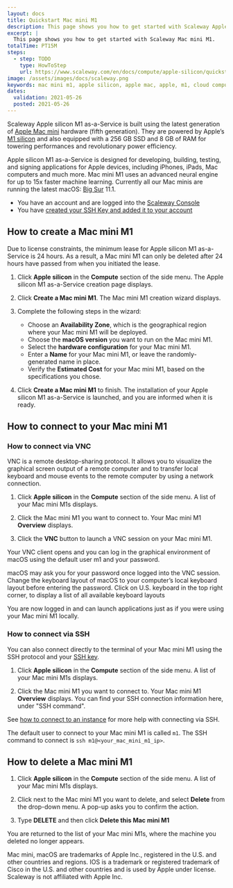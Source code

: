 ```yaml
---
layout: docs
title: Quickstart Mac mini M1
description: This page shows you how to get started with Scaleway Apple silicon M1 as-a-service.
excerpt: |
  This page shows you how to get started with Scaleway Mac mini M1.
totalTime: PT15M
steps:
  - step: TODO
    type: HowToStep
    url: https://www.scaleway.com/en/docs/compute/apple-silicon/quickstart
image: /assets/images/docs/scaleway.png
keywords: mac mini m1, apple silicon, apple mac, apple, m1, cloud computing, scaleway, instance
dates:
  validation: 2021-05-26
  posted: 2021-05-26
---
```


Scaleway Apple silicon M1 as-a-Service is built using the latest generation of [Apple Mac mini](/compute/apple-silicon/concepts#mac-mini-M1) hardware (fifth generation). They are powered by Apple’s [M1 silicon](/compute/apple-silicon/concepts#apple-m1) and also equipped with a 256 GB SSD and 8 GB of RAM for towering performances and revolutionary power efficiency.

Apple silicon M1 as-a-Service is designed for developing, building, testing, and signing applications for Apple devices, including iPhones, iPads, Mac computers and much more. Mac mini M1 uses an advanced neural engine for up to 15x faster machine learning. Currently all our Mac minis are running the latest macOS: [Big Sur](/compute/apple-silicon/concepts#big-sur) 11.1.

<Message type="requirement">

  - You have an account and are logged into the [Scaleway Console](https://console.scaleway.com)
  - You have [created your SSH Key and added it to your account](/console/my-project/how-to/create-ssh-key/)

</Message>

## How to create a Mac mini M1

<Message type="important">

Due to license constraints, the minimum lease for Apple silicon M1 as-a-Service is 24 hours. As a result, a Mac mini M1 can only be deleted after 24 hours have passed from when you initiated the lease.

</Message>

1. Click **Apple silicon** in the **Compute** section of the side menu. The Apple silicon M1 as-a-Service creation page displays. 

2. Click **Create a Mac mini M1**. The Mac mini M1 creation wizard displays.

3. Complete the following steps in the wizard: 
    - Choose an **Availability Zone**, which is the geographical region where your Mac mini M1 will be deployed.
    - Choose the **macOS version** you want to run on the Mac mini M1. 
    - Select the **hardware configuration** for your Mac mini M1. 
    - Enter a **Name** for your Mac mini M1, or leave the randomly-generated name in place. 
    - Verify the **Estimated Cost** for your Mac mini M1, based on the specifications you chose.

4. Click **Create a Mac mini M1** to finish. The installation of your Apple silicon M1 as-a-Service is launched, and you are informed when it is ready.


## How to connect to your Mac mini M1

### How to connect via VNC

VNC is a remote desktop-sharing protocol. It allows you to visualize the graphical screen output of a remote computer and to transfer local keyboard and mouse events to the remote computer by using a network connection.

1. Click **Apple silicon** in the **Compute** section of the side menu. A list of your Mac mini M1s displays.

2. Click the Mac mini M1 you want to connect to. Your Mac mini M1 **Overview** displays.

3. Click the **VNC** button to launch a VNC session on your Mac mini M1.

  Your VNC client opens and you can log in the graphical environment of macOS using the default user m1 and your password.

  <Message type="note">

  macOS may ask you for your password once logged into the VNC session. Change the keyboard layout of macOS to your computer’s local keyboard layout before entering the password. Click on U.S. keyboard in the top right corner, to display a list of all available keyboard layouts

  </Message>

  You are now logged in and can launch applications just as if you were using your Mac mini M1 locally.

  <Lightbox src="scaleway-m1-remote-desktop.png" alt="" />

### How to connect via SSH

You can also connect directly to the terminal of your Mac mini M1 using the SSH protocol and your [SSH key](/console/my-account/concepts/#ssh-key). 

1. Click **Apple silicon** in the **Compute** section of the side menu. A list of your Mac mini M1s displays.

2. Click the Mac mini M1 you want to connect to. Your Mac mini M1 **Overview** displays. You can find your SSH connection information here, under "SSH command".

  <Lightbox src="scaleway-m1-ssh.png" alt="" />

See [how to connect to an instance](/compute/instances/how-to/connect-to-instance) for more help with connecting via SSH.

<Message type="note">

The default user to connect to your Mac mini M1 is called `m1`. The SSH command to connect is `ssh m1@<your_mac_mini_m1_ip>`.

</Message>

## How to delete a Mac mini M1

1. Click **Apple silicon** in the **Compute** section of the side menu. A list of your Mac mini M1s displays.

2. Click <Icon name="more" /> next to the Mac mini M1 you want to delete, and select **Delete** from the drop-down menu. A pop-up asks you to confirm the action.

3. Type **DELETE** and then click **Delete this Mac mini M1**

You are returned to the list of your Mac mini M1s, where the machine you deleted no longer appears.

<Message type="note">

Mac mini, macOS are trademarks of Apple Inc., registered in the U.S. and other countries and regions. IOS is a trademark or registered trademark of Cisco in the U.S. and other countries and is used by Apple under license. Scaleway is not affiliated with Apple Inc.

</Message> 